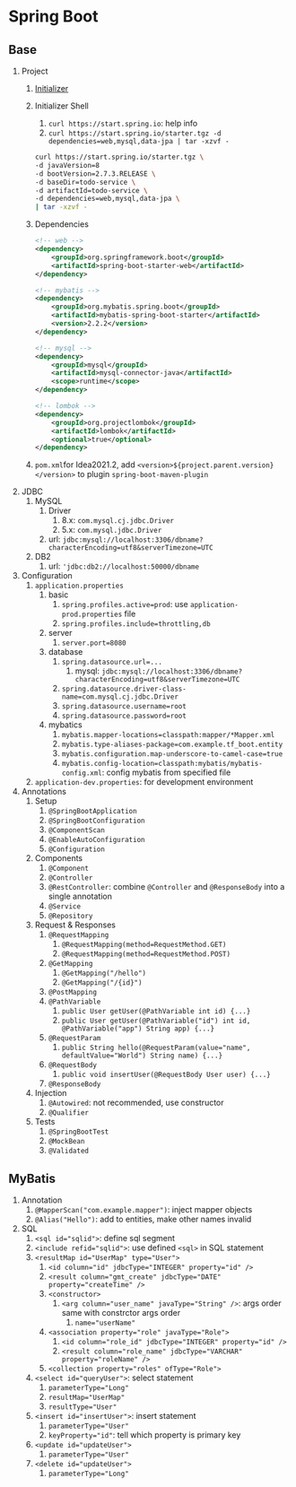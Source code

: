 # Spring Boot
## Base

1. Project
    1. [Initializer](https://start.spring.io/)
    2. Initializer Shell
        1. `curl https://start.spring.io`: help info
        2. `curl https://start.spring.io/starter.tgz -d dependencies=web,mysql,data-jpa | tar -xzvf -`

        ```bash
        curl https://start.spring.io/starter.tgz \
        -d javaVersion=8 
        -d bootVersion=2.7.3.RELEASE \
        -d baseDir=todo-service \
        -d artifactId=todo-service \
        -d dependencies=web,mysql,data-jpa \
        | tar -xzvf -
        ```
    3. Dependencies

        ```xml
        <!-- web -->
        <dependency>
            <groupId>org.springframework.boot</groupId>
            <artifactId>spring-boot-starter-web</artifactId>
        </dependency>

        <!-- mybatis -->
        <dependency>
            <groupId>org.mybatis.spring.boot</groupId>
            <artifactId>mybatis-spring-boot-starter</artifactId>
            <version>2.2.2</version>
        </dependency>

        <!-- mysql -->
        <dependency>
            <groupId>mysql</groupId>
            <artifactId>mysql-connector-java</artifactId>
            <scope>runtime</scope>
        </dependency>

        <!-- lombok -->
        <dependency>
            <groupId>org.projectlombok</groupId>
            <artifactId>lombok</artifactId>
            <optional>true</optional>
        </dependency>
        ```
    4. `pom.xml`for Idea2021.2, add `<version>${project.parent.version}</version>` to plugin `spring-boot-maven-plugin`
2. JDBC
    1. MySQL
        1. Driver
            1. 8.x: `com.mysql.cj.jdbc.Driver`
            2. 5.x: `com.mysql.jdbc.Driver`
        2. url: `jdbc:mysql://localhost:3306/dbname?characterEncoding=utf8&serverTimezone=UTC`
    2. DB2
        1. url: `'jdbc:db2://localhost:50000/dbname`
3. Configuration
    1. `application.properties`
        1. basic
            1. `spring.profiles.active=prod`: use `application-prod.properties` file
            2. `spring.profiles.include=throttling,db`
        2. server
            1. `server.port=8080`
        3. database
            1. `spring.datasource.url=...`
                1. mysql: `jdbc:mysql://localhost:3306/dbname?characterEncoding=utf8&serverTimezone=UTC`
            2. `spring.datasource.driver-class-name=com.mysql.cj.jdbc.Driver`
            3. `spring.datasource.username=root`
            4. `spring.datasource.password=root`
        4. mybatics
            1. `mybatis.mapper-locations=classpath:mapper/*Mapper.xml`
            2. `mybatis.type-aliases-package=com.example.tf_boot.entity`
            3. `mybatis.configuration.map-underscore-to-camel-case=true`
            4. `mybatis.config-location=classpath:mybatis/mybatis-config.xml`: config mybatis from specified file
    2. `application-dev.properties`: for development environment
4. Annotations
    1. Setup
        1. `@SpringBootApplication`
        2. `@SpringBootConfiguration`
        3. `@ComponentScan`
        4. `@EnableAutoConfiguration`
        5. `@Configuration`
    2. Components
        1. `@Component`
        2. `@Controller`
        3. `@RestController`: combine `@Controller` and `@ResponseBody` into a single annotation
        4. `@Service`
        5. `@Repository`
    3. Request & Responses
        1. `@RequestMapping`
            1. `@RequestMapping(method=RequestMethod.GET)`
            2. `@RequestMapping(method=RequestMethod.POST)`
        2. `@GetMapping`
            1. `@GetMapping("/hello")`
            2. `@GetMapping("/{id}")`
        3. `@PostMapping`
        4. `@PathVariable`
            1. `public User getUser(@PathVariable int id) {...}`
            2. `public User getUser(@PathVariable("id") int id, @PathVariable("app") String app) {...}`
        5. `@RequestParam`
            1. `public String hello(@RequestParam(value="name", defaultValue="World") String name) {...}`
        6. `@RequestBody`
            1. `public void insertUser(@RequestBody User user) {...}`
        7. `@ResponseBody`
    4. Injection
        1. `@Autowired`: not recommended, use constructor
        2. `@Qualifier`
    5. Tests
        1. `@SpringBootTest`
        2. `@MockBean`
        3. `@Validated`

## MyBatis

1. Annotation
    1. `@MapperScan("com.example.mapper")`: inject mapper objects
    2. `@Alias("Hello")`: add to entities, make other names invalid
2. SQL
    1. `<sql id="sqlid">`: define sql segment
    2. `<include refid="sqlid">`: use defined `<sql>` in SQL statement
    3. `<resultMap id="UserMap" type="User">`
        1. `<id column="id" jdbcType="INTEGER" property="id" />`
        2. `<result column="gmt_create" jdbcType="DATE" property="createTime" />`
        3. `<constructor>`
            1. `<arg column="user_name" javaType="String" />`: args order same with constrctor args order
                1. `name="userName"`
        4. `<association property="role" javaType="Role">`
            1. `<id column="role_id" jdbcType="INTEGER" property="id" />`
            2. `<result column="role_name" jdbcType="VARCHAR" property="roleName" />`
        5. `<collection property="roles" ofType="Role">`
    4. `<select id="queryUser">`: select statement
        1. `parameterType="Long"`
        2. `resultMap="UserMap"`
        3. `resultType="User"`
    5. `<insert id="insertUser">`: insert statement
        1. `parameterType="User"`
        2. `keyProperty="id"`: tell which property is primary key
    6. `<update id="updateUser">`
        1. `parameterType="User"`
    7. `<delete id="updateUser">`
        1. `parameterType="Long"`
